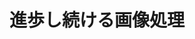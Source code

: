﻿---
title: "進歩し続ける画像処理"
category: "工学院"
vol: 67
interviewee: "奥富・田中"
url: "http://www.ok.sc.e.titech.ac.jp/index-j.shtml"
tags: ["人間","情報","画像","視覚","像"]
pdf: "67-2-okutomi-tanaka.pdf"
career: ""
pdfurl: "67-2-okutomi-tanaka/67-2-okutomi-tanaka.pdf"
preface: "現代の先進技術の一つとして、デジタル画像に関する研究が盛んに行われており、テレビやデジタルカメラなどの映像機器の性能は著しく向上している。また、カメラを用いて取得できる画像情報は、人間の視覚情報と同様に大きな情報量を持つため、さまざまな方法で活用されている。奥富・田中研究室はそのような技術の研究の一端を担っている。この記事では画像の品質を向上させるため、また、画像情報を用いて自動車の運転支援をするため、奥富・田中研究室が行っている研究について紹介する。"
---

